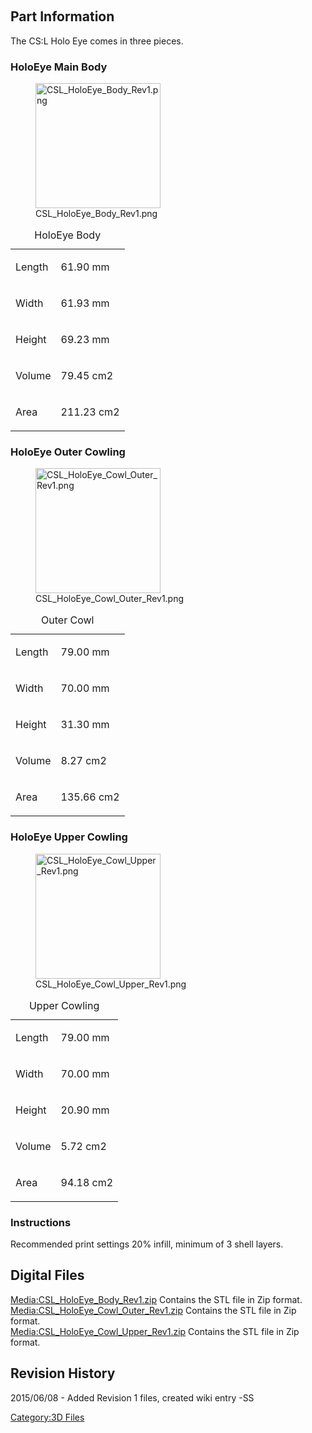 {{Tutorial|
 bgcolor = #00F|
 fgcolor = #FFF|
 name = CS:L Holo Eye |
 image = [[File:CSL_Logo.jpg|200px]]|
 category = 3D Files Part Archive|
 creators = Steele Smith ([[User:Steele|Steele]])|
 contributors = Andrew Radovich |
 date = June 08, 2015|
 updated  = June 08, 2015|
 note = STL files for 3D printing only.|
 
}} 

<br> 

== Part Information  ==
The CS:L Holo Eye comes in three pieces.


=== HoloEye Main Body ===
[[File:CSL_HoloEye_Body_Rev1.png|200px]]

{| class="wikitable"
|+HoloEye Body
|-
|Length
|61.90 mm
|-
|Width
|61.93 mm
|-
|Height
|69.23 mm
|-
|Volume 
|79.45 cm2
|-
|Area
|211.23 cm2
|}

=== HoloEye Outer Cowling ===
[[File:CSL_HoloEye_Cowl_Outer_Rev1.png|200px]]

{| class="wikitable"
|+Outer Cowl
|-
|Length
|79.00 mm
|-
|Width
|70.00 mm
|-
|Height
|31.30 mm
|-
|Volume 
|8.27 cm2
|-
|Area
|135.66 cm2
|}

=== HoloEye Upper Cowling ===
[[File:CSL_HoloEye_Cowl_Upper_Rev1.png|200px]]

{| class="wikitable"
|+Upper Cowling
|-
|Length
|79.00 mm
|-
|Width
|70.00 mm
|-
|Height
|20.90 mm
|-
|Volume 
|5.72 cm2
|-
|Area
|94.18 cm2
|}




=== Instructions  ===
Recommended print settings 20% infill, minimum of 3 shell layers.

== Digital Files<br>  ==
[[Media:CSL_HoloEye_Body_Rev1.zip]] Contains the STL file in Zip format.<br>
[[Media:CSL_HoloEye_Cowl_Outer_Rev1.zip]] Contains the STL file in Zip format.<br>
[[Media:CSL_HoloEye_Cowl_Upper_Rev1.zip]] Contains the STL file in Zip format.<br>


== Revision History  ==

2015/06/08 - Added Revision 1 files, created wiki entry -SS

[[Category:3D Files]]
